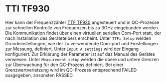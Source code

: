 
# TTI TF930

Hier kann der Frequenzzähler [TTF TF930](http://www.tti-test.com/products-tti/rf/frequency-counters.htm) angesteuert und in QC-Prozesse zur schnellen Kontrolle von Frequenzen bis zu 3GHz eingebunden werden. Die Kommunikation findet über einen virtuellen seriellen Com-Port statt, der nach Installation des Geräteteibers erscheint. Unter ``TTFi Setup`` werden Grundeinstellungen, wie der zu verwendende Com-port und Einstellungen zur Messung, definiert. Unter ``Input A settings`` wird der Eingang konfiguriert. Zur Erklärung der Parameter ist auf das Manual des Gerätes verwiesen. Unter ``Measurement setup`` werden die obere und untere Grenzen zur Überwachung für den QC-Prozess definiert. Bei einer Grenzwertverletzung wird im QC-Prozess entsprechend FAILED ausgegeben, ansonsten PASSED.
